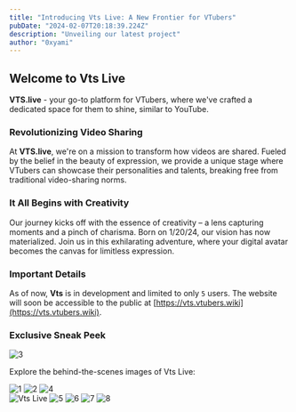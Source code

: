 ```yaml
---
title: "Introducing Vts Live: A New Frontier for VTubers"
pubDate: "2024-02-07T20:18:39.224Z"
description: "Unveiling our latest project"
author: "0xyami"
---
```



<Alert type="info" message="Vts is currently in development and hasn't been released." includeCloseButton={false} />

## Welcome to Vts Live

**VTS.live** - your go-to platform for VTubers, where we've crafted a dedicated space for them to shine, similar to YouTube.

### Revolutionizing Video Sharing

At **VTS.live**, we're on a mission to transform how videos are shared. Fueled by the belief in the beauty of expression, we provide a unique stage where VTubers can showcase their personalities and talents, breaking free from traditional video-sharing norms.

### It All Begins with Creativity

Our journey kicks off with the essence of creativity – a lens capturing moments and a pinch of charisma. Born on 1/20/24, our vision has now materialized. Join us in this exhilarating adventure, where your digital avatar becomes the canvas for limitless expression.

### Important Details

As of now, **Vts** is in development and limited to only `5` users. The website will soon be accessible to the public at [https://vts.vtubers.wiki](https://vts.vtubers.wiki).

### Exclusive Sneak Peek

![3](/static/blog/vts-live/floorp_cqgLMkNR5f.png)


Explore the behind-the-scenes images of Vts Live:

![1](/static/blog/vts-live/floorp_azVSpSEMrC.png)
![2](/static/blog/vts-live/floorp_cFJKUAIVjM.png)
![4](/static/blog/vts-live/floorp_eM4iFkygdD.png)\
![Vts Live](/static/blog/vts-live/FJdFTwNyRl.png)
![5](/static/blog/vts-live/floorp_Frcdb9ni1h.png)
![6](/static/blog/vts-live/floorp_FWLCnZXJrU.gif)
![7](/static/blog/vts-live/floorp_JIPJVYjjNh.png)
![8](/static/blog/vts-live/floorp_QuygtmLihx.gif)

